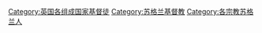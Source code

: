 [[Category:英国各组成国家基督徒|Category:英国各组成国家基督徒]]
[[Category:苏格兰基督教|Category:苏格兰基督教]]
[[Category:各宗教苏格兰人|Category:各宗教苏格兰人]]
